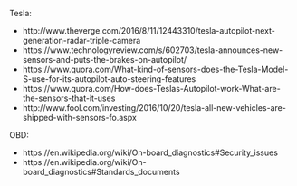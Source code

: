  
Tesla:

- http://www.theverge.com/2016/8/11/12443310/tesla-autopilot-next-generation-radar-triple-camera
- https://www.technologyreview.com/s/602703/tesla-announces-new-sensors-and-puts-the-brakes-on-autopilot/
- https://www.quora.com/What-kind-of-sensors-does-the-Tesla-Model-S-use-for-its-autopilot-auto-steering-features
- https://www.quora.com/How-does-Teslas-Autopilot-work-What-are-the-sensors-that-it-uses
- http://www.fool.com/investing/2016/10/20/tesla-all-new-vehicles-are-shipped-with-sensors-fo.aspx


OBD:

- https://en.wikipedia.org/wiki/On-board_diagnostics#Security_issues 
- https://en.wikipedia.org/wiki/On-board_diagnostics#Standards_documents


